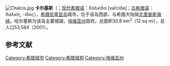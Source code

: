 {{noteTA
|1=zh-hans:埃维亚; zh-tw:艾維亞
|2=zh-hans:优卑亚; zh-tw:艾維亞
}}
{{Infobox Greek Dimos
 | name               = 卡尔基斯
 | name_local         = Χαλκίς
 | image_map          = 2011 Dimos Chalkideon.png
 | periph             = [[中希臘|中希臘]]
 | periphunit         = [[艾維亞州|艾維亞州]]
 | demonym= Chalcidian<ref>''Oxford English Dictionary'', 1st ed. "[http://www.oed.com/view/Entry/30257 Chalcidian, ''n.'' & ''adj.''<sup>3</sup>]". Oxford University Press (Oxford), 1933.</ref>
 | pop_municipality   = 102223
 | area_municipality  = 424.77
 | pop_municunit      = 59125
 | area_municunit     = 30.80
 | population_as_of   = 2011
 | coordinates        = {{coord|38|27|45|N|23|35|42|E|display=inline,title}}
 |lat_deg=38
 |lat_min=28
 |lon_deg=23
 |lon_min=36
 | postal_code        = 341 00
 | area_code          = 22210
 | licence            = ΧΑ
 | mayor              = 
 | website            = [https://web.archive.org/web/20100101093756/http://www.dimos-xalkideon.gr/ www.dimos-xalkideon.gr]
 | image_skyline      = Χαλκίδα 0067.jpg
 | caption_skyline    = 卡尔基斯海岸
 | city_flag          = 
 | city_seal          = 
 | districts          =  
 | party              = 
 | since              = 
 | elevation_min      = 0
 | elevation_max      = 5
}}

[[File:Chalcis.jpg|right]]
'''卡尔基斯'''（{{lang-en|Chalcis}}；[[现代希腊语|现代希腊语]]：Χαλκίδα [xalˈciða]；[[古希腊语|古希腊语]]：Χαλκίς, -ίδος），[[希腊|希腊]][[优卑亚岛|优卑亚岛]]城市，位于该岛西部，与希腊大陆隔[[尤里普斯海峡|尤里普斯海峡]]。哈尔基斯为该岛主要城镇，[[埃维亚州|埃维亚州]]首府。总面积30.8 km<sup>2</sup>（12 sq mi），总人口53,584（2001）。

== 参考文献 ==
{{reflist}}

{{希臘各州首府}}
[[Category:希腊城市|Category:希腊城市]]
[[Category:希腊城邦|Category:希腊城邦]]
[[Category:埃维亚州|Category:埃维亚州]]